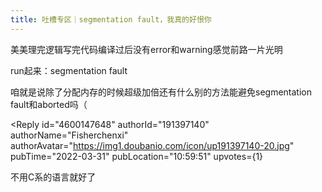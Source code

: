 ```yaml
---
title: 吐槽专区｜segmentation fault，我真的好恨你
---
```



<Forum groupName="今天你写bug了么?" groupUrl="https://www.douban.com/group/a_bug/" archivedAt="2025-05-16T16:40:12.520Z">
  <Post
    id="263512684"
    title="吐槽专区｜segmentation fault，我真的好恨你"
    url="https://www.douban.com/group/topic/263512684/?_spm_id=MjE2OTQ4Nzcx"
    pubTime="2022-03-31"
    highlightUserId="191397140"
  >
美美理完逻辑写完代码编译过后没有error和warning感觉前路一片光明

run起来：segmentation fault

咱就是说除了分配内存的时候超级加倍还有什么别的方法能避免segmentation
fault和aborted吗（

<Reply
  id="4600147648"
  authorId="191397140"
  authorName="Fisherchenxi"
  authorAvatar="https://img1.doubanio.com/icon/up191397140-20.jpg"
  pubTime="2022-03-31"
  pubLocation="10:59:51"
  upvotes={1}
>
不用C系的语言就好了
</Reply>
  </Post>
</Forum>
